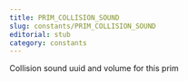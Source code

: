 ```yaml
---
title: PRIM_COLLISION_SOUND
slug: constants/PRIM_COLLISION_SOUND
editorial: stub
category: constants
---
```


<LSLConstant
	name="PRIM_COLLISION_SOUND"
	type="integer"
	value="53"
/>

Collision sound uuid and volume for this prim

